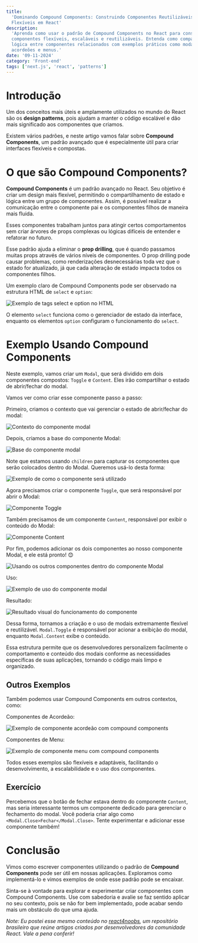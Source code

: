 ```yaml
---
title:
  'Dominando Compound Components: Construindo Componentes Reutilizáveis e
  Flexíveis em React'
description:
  'Aprenda como usar o padrão de Compound Components no React para construir
  componentes flexíveis, escaláveis e reutilizáveis. Entenda como compartilhar
  lógica entre componentes relacionados com exemplos práticos como modais,
  acordeões e menus.'
date: '09-11-2024'
category: 'Front-end'
tags: ['next.js', 'react', 'patterns']
---
```


# Introdução

Um dos conceitos mais úteis e amplamente utilizados no mundo do React são os
**design patterns**, pois ajudam a manter o código escalável e dão mais
significado aos componentes que criamos.

Existem vários padrões, e neste artigo vamos falar sobre **Compound
Components**, um padrão avançado que é especialmente útil para criar interfaces
flexíveis e compostas.

# O que são Compound Components?

**Compound Components** é um padrão avançado no React. Seu objetivo é criar um
design mais flexível, permitindo o compartilhamento de estado e lógica entre um
grupo de componentes. Assim, é possível realizar a comunicação entre o
componente pai e os componentes filhos de maneira mais fluida.

Esses componentes trabalham juntos para atingir certos comportamentos sem criar
árvores de props complexas ou lógicas difíceis de entender e refatorar no
futuro.

Esse padrão ajuda a eliminar o **prop drilling**, que é quando passamos muitas
props através de vários níveis de componentes. O prop drilling pode causar
problemas, como renderizações desnecessárias toda vez que o estado for
atualizado, já que cada alteração de estado impacta todos os componentes filhos.

Um exemplo claro de Compound Components pode ser observado na estrutura HTML de
`select` e `option`:

![Exemplo de tags select e option no HTML](https://dev-to-uploads.s3.amazonaws.com/uploads/articles/1yjykolwr98hxb2xwmf2.png)

O elemento `select` funciona como o gerenciador de estado da interface, enquanto
os elementos `option` configuram o funcionamento do `select`.

# Exemplo Usando Compound Components

Neste exemplo, vamos criar um `Modal`, que será dividido em dois componentes
compostos: `Toggle` e `Content`. Eles irão compartilhar o estado de abrir/fechar
do modal.

Vamos ver como criar esse componente passo a passo:

Primeiro, criamos o contexto que vai gerenciar o estado de abrir/fechar do
modal:

![Contexto do componente modal](https://dev-to-uploads.s3.amazonaws.com/uploads/articles/98nmutvnysllb2gtlvkk.png)

Depois, criamos a base do componente Modal:

![Base do componente modal](https://dev-to-uploads.s3.amazonaws.com/uploads/articles/rwgum0ljtz6amax6bv9u.png)

Note que estamos usando `children` para capturar os componentes que serão
colocados dentro do Modal. Queremos usá-lo desta forma:

![Exemplo de como o componente será utilizado](https://dev-to-uploads.s3.amazonaws.com/uploads/articles/3pywyv641pt9eqkxk6vd.png)

Agora precisamos criar o componente `Toggle`, que será responsável por abrir o
Modal:

![Componente Toggle](https://dev-to-uploads.s3.amazonaws.com/uploads/articles/hihluw65x96i2ej5rewd.png)

Também precisamos de um componente `Content`, responsável por exibir o conteúdo
do Modal:

![Componente Content](https://dev-to-uploads.s3.amazonaws.com/uploads/articles/zh70d75ovuabmk6wgzxl.png)

Por fim, podemos adicionar os dois componentes ao nosso componente Modal, e ele
está pronto! 😊

![Usando os outros componentes dentro do componente Modal](https://dev-to-uploads.s3.amazonaws.com/uploads/articles/pu4ll3u2len5asysjper.png)

Uso:

![Exemplo de uso do componente modal](https://dev-to-uploads.s3.amazonaws.com/uploads/articles/yxulwjh7h22g723a11ru.png)

Resultado:

![Resultado visual do funcionamento do componente](https://dev-to-uploads.s3.amazonaws.com/uploads/articles/9j8d40ids8i8iifbdp5t.gif)

Dessa forma, tornamos a criação e o uso de modais extremamente flexível e
reutilizável. `Modal.Toggle` é responsável por acionar a exibição do modal,
enquanto `Modal.Content` exibe o conteúdo.

Essa estrutura permite que os desenvolvedores personalizem facilmente o
comportamento e conteúdo dos modais conforme as necessidades específicas de suas
aplicações, tornando o código mais limpo e organizado.

## Outros Exemplos

Também podemos usar Compound Components em outros contextos, como:

Componentes de Acordeão:

![Exemplo de componente acordeão com compound components](https://dev-to-uploads.s3.amazonaws.com/uploads/articles/lxnk77ej4kj1d8ha3k4d.png)

Componentes de Menu:

![Exemplo de componente menu com compound components](https://dev-to-uploads.s3.amazonaws.com/uploads/articles/g47w6mcvosew2alrhk5k.png)

Todos esses exemplos são flexíveis e adaptáveis, facilitando o desenvolvimento,
a escalabilidade e o uso dos componentes.

## Exercício

Percebemos que o botão de fechar estava dentro do componente `Content`, mas
seria interessante termos um componente dedicado para gerenciar o fechamento do
modal. Você poderia criar algo como `<Modal.Close>Fechar</Modal.Close>`. Tente
experimentar e adicionar esse componente também!

# Conclusão

Vimos como escrever componentes utilizando o padrão de **Compound Components**
pode ser útil em nossas aplicações. Exploramos como implementá-lo e vimos
exemplos de onde esse padrão pode se encaixar.

Sinta-se à vontade para explorar e experimentar criar componentes com Compound
Components. Use com sabedoria e avalie se faz sentido aplicar no seu contexto,
pois se não for bem implementado, pode acabar sendo mais um obstáculo do que uma
ajuda.

_Note: Eu postei esse mesmo conteúdo no
[react4noobs](https://github.com/he4rt/react4noobs), um repositório brasileiro
que reúne artigos criados por desenvolvedores da comunidade React. Vale a pena
conferir!_
